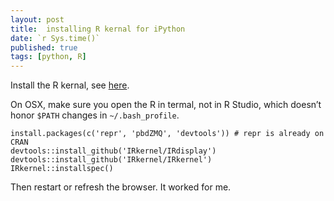 ```yaml
---
layout: post
title:  installing R kernal for iPython
date: `r Sys.time()`
published: true
tags: [python, R]
---
```


Install the R kernal, see [here](https://irkernel.github.io/installation/).

On OSX, make sure you open the R in termal, not in R Studio, which doesn’t honor `$PATH` changes in `~/.bash_profile`.

```
install.packages(c('repr', 'pbdZMQ', 'devtools')) # repr is already on CRAN
devtools::install_github('IRkernel/IRdisplay')
devtools::install_github('IRkernel/IRkernel')
IRkernel::installspec()
```

Then restart or refresh the browser. It worked for me.
